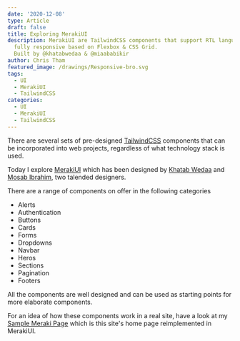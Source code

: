 ```yaml
---
date: '2020-12-08'
type: Article
draft: false
title: Exploring MerakiUI
description: MerakiUI are TailwindCSS components that support RTL languages &
  fully responsive based on Flexbox & CSS Grid.
  Built by @khatabwedaa & @miaababikir
author: Chris Tham
featured_image: /drawings/Responsive-bro.svg
tags:
  - UI
  - MerakiUI
  - TailwindCSS
categories:
  - UI
  - MerakiUI
  - TailwindCSS
---
```


There are several sets of pre-designed [TailwindCSS](https://tailwindcss.com)
components that can be incorporated into web projects, regardless of what
technology stack is used.

Today I explore [MerakiUI](https://merakiui.com) which has been designed by
[Khatab Wedaa](https://github.com/khatabwedaa) and
[Mosab Ibrahim](https://miaababikir.me), two talended designers.

There are a range of components on offer in the following categories

- Alerts
- Authentication
- Buttons
- Cards
- Forms
- Dropdowns
- Navbar
- Heros
- Sections
- Pagination
- Footers

All the components are well designed and can be used as starting points for
more elaborate components.

For an idea of how these components work in a real site, have a look at my
[Sample Meraki Page](/sample-meraki) which is this site's home page
reimplemented in MerakiUI.
